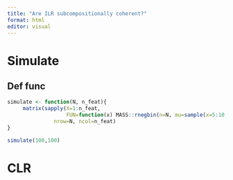 ```yaml
---
title: "Are ILR subcompositionally coherent?"
format: html
editor: visual
---
```


# Simulate
## Def func
```r

simulate <- function(N, n_feat){
     matrix(sapply(X=1:n_feat,
                   FUN=function(x) MASS::rnegbin(n=N, mu=sample(x=5:10,size=1), theta=sample(x=1:5, size=1))),
               nrow=N, ncol=n_feat)
}

simulate(100,100)
```

# CLR
```r


```


```r

```

